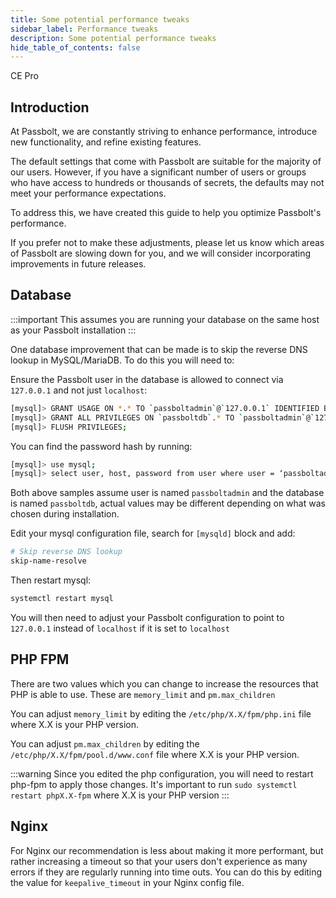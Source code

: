 ```yaml
---
title: Some potential performance tweaks
sidebar_label: Performance tweaks
description: Some potential performance tweaks
hide_table_of_contents: false
---
```



<div style={{display: "flex", gap: "1rem"}}>
  <Chips link="https://www.passbolt.com/ce/docker" isUnderMainTitle={true}>CE</Chips>
  <Chips link="https://www.passbolt.com/pricing/pro" isUnderMainTitle={true}>Pro</Chips>
</div>

## Introduction
At Passbolt, we are constantly striving to enhance performance, introduce new functionality, and refine existing features.

The default settings that come with Passbolt are suitable for the majority of our users. However, if you have a significant number of users or groups who have access to hundreds or thousands of secrets, the defaults may not meet your performance expectations.

To address this, we have created this guide to help you optimize Passbolt's performance.

If you prefer not to make these adjustments, please let us know which areas of Passbolt are slowing down for you, and we will consider incorporating improvements in future releases.

## Database

:::important
This assumes you are running your database on the same host as your Passbolt installation
:::

One database improvement that can be made is to skip the reverse DNS lookup in MySQL/MariaDB. To do this you will need to:

Ensure the Passbolt user in the database is allowed to connect via `127.0.0.1` and not just `localhost`:
```bash
[mysql]> GRANT USAGE ON *.* TO `passboltadmin`@`127.0.0.1` IDENTIFIED BY PASSWORD `<insert password hash here>`;
[mysql]> GRANT ALL PRIVILEGES ON `passboltdb`.* TO `passboltadmin`@`127.0.0.1`;
[mysql]> FLUSH PRIVILEGES;
```

You can find the password hash by running:
```bash
[mysql]> use mysql;
[mysql]> select user, host, password from user where user = ‘passboltadmin’;
```

Both above samples assume user is named `passboltadmin` and the database is named `passboltdb`, actual values may be different depending on what was chosen during installation.

Edit your mysql configuration file, search for `[mysqld]` block and add:
```bash
# Skip reverse DNS lookup
skip-name-resolve
```

Then restart mysql:
```bash
systemctl restart mysql
```
You will then need to adjust your Passbolt configuration to point to `127.0.0.1` instead of `localhost` if it is set to `localhost`

## PHP FPM
There are two values which you can change to increase the resources that PHP is able to use. These are `memory_limit` and `pm.max_children`

You can adjust `memory_limit` by editing the `/etc/php/X.X/fpm/php.ini` file where X.X is your PHP version.

You can adjust `pm.max_children` by editing the `/etc/php/X.X/fpm/pool.d/www.conf` file where X.X is your PHP version.

:::warning
Since you edited the php configuration, you will need to restart php-fpm to apply those changes. It's important to run `sudo systemctl restart phpX.X-fpm` where X.X is your PHP version
:::

## Nginx
For Nginx our recommendation is less about making it more performant, but rather increasing a timeout so that your users don't experience as many errors if they are regularly running into time outs. You can do this by editing the value for `keepalive_timeout` in your Nginx config file.
